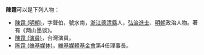 '''陳霆'''可以是下列人物：
* [[陳霆_(明朝)|陳霆 (明朝)]]，字聲伯，號水南，[[浙江|浙江]][[德清縣|德清縣]]人，[[弘治|弘治]][[進士|進士]]、[[明朝|明朝]]政治人物。著有《两山墨谈》。
* [[陳霆_(演員)|陳霆 (演員)]]，台灣演員。
* [[陈霆_(维基媒体)|陈霆 (维基媒体)]]，[[維基媒體基金會|維基媒體基金會]]第4任理事長。

{{disambig|Cat=二字陳姓人名消歧義|ting}}